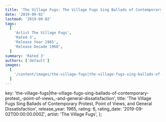 ```yaml
---
title: 'The Village Fugs: The Village Fugs Sing Ballads of Contemporary Protest, Point of Views, and General Dissatisfaction (1965)'
date: '2019-09-02'
lastmod: '2019-09-02'
tags:
  [
    'Artist The Village Fugs',
    'Rated 3',
    'Release Year 1965',
    'Release Decade 1960',
  ]
summary: 'Rated 3'
authors: ['default']
images:
  [
    '/content/images/the-village-fugs|the-village-fugs-sing-ballads-of-contemporary-protest_-point-of-views_-and-general-dissatisfaction.jpg',
  ]
---
```


  key: 'the-village-fugs|the-village-fugs-sing-ballads-of-contemporary-protest_-point-of-views_-and-general-dissatisfaction',
  title:
    'The Village Fugs Sing Ballads of Contemporary Protest, Point of Views, and General Dissatisfaction',
  release_year: 1965,
  rating: 6,
  rating_date: '2019-09-02T00:00:00.000Z',
  artist: 'The Village Fugs',
};

<MusicRating data={data} />
